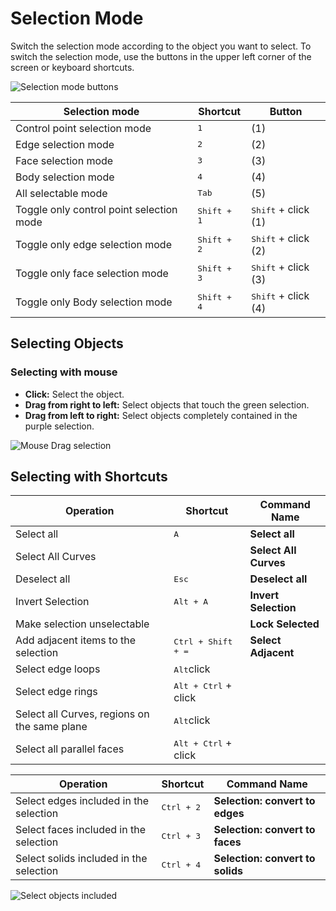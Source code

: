 # Selection Mode

Switch the selection mode according to the object you want to select.
To switch the selection mode, use the buttons in the upper left corner of the screen or keyboard shortcuts.

![Selection mode buttons](/img/selection-mode-buttons.png)

| Selection mode                           | Shortcut             | Button                     |
| ---------------------------------------- | -------------------- | -------------------------- |
| Control point selection mode             | <kbd>1</kbd>         | (1)                        |
| Edge selection mode                      | <kbd>2</kbd>         | (2)                        |
| Face selection mode                      | <kbd>3</kbd>         | (3)                        |
| Body selection mode                     | <kbd>4</kbd>         | (4)                        |
| All selectable mode                      | <kbd>Tab</kbd>       | (5)                        |
| Toggle only control point selection mode | <kbd>Shift + 1</kbd> | <kbd>Shift</kbd> + click (1) |
| Toggle only edge selection mode          | <kbd>Shift + 2</kbd> | <kbd>Shift</kbd> + click (2) |
| Toggle only face selection mode          | <kbd>Shift + 3</kbd> | <kbd>Shift</kbd> + click (3) |
| Toggle only Body selection mode         | <kbd>Shift + 4</kbd> | <kbd>Shift</kbd> + click (4) |

## Selecting Objects

### Selecting with mouse

- **Click:** Select the object.
- **Drag from right to left:** Select objects that touch the green selection.
- **Drag from left to right:** Select objects completely contained in the purple selection.

![Mouse Drag selection](/img/mouse-drag-selection.gif)

## Selecting with Shortcuts

| Operation                                    | Shortcut                      | Command Name     |
| -------------------------------------------- | ----------------------------- | --------------------- |
| Select all                                   | <kbd>A</kbd>                  | **Select all**        |
| Select All Curves                            |                               | **Select All Curves** |
| Deselect all                                 | <kbd>Esc</kbd>                | **Deselect all**      |
| Invert Selection                             | <kbd>Alt + A</kbd>            | **Invert Selection**  |
| Make selection unselectable                  |                               | **Lock Selected**     |
| Add adjacent items to the selection          | <kbd>Ctrl + Shift + =</kbd>   | **Select Adjacent**   |
| Select edge loops                            | <kbd>Alt</kbd>click           |                       |
| Select edge rings                            | <kbd>Alt + Ctrl</kbd> + click |                       |
| Select all Curves, regions on the same plane | <kbd>Alt</kbd>click           |                       |
| Select all parallel faces                    | <kbd>Alt + Ctrl</kbd> + click |                       |

| Operation                               | Shortcut            | Command Name                |
| --------------------------------------- | ------------------- | -------------------------------- |
| Select edges included in the selection  | <kbd>Ctrl + 2</kbd> | **Selection: convert to edges**  |
| Select faces included in the selection  | <kbd>Ctrl + 3</kbd> | **Selection: convert to faces**  |
| Select solids included in the selection | <kbd>Ctrl + 4</kbd> | **Selection: convert to solids** |

![Select objects included](/img/select-objects-included.gif)

